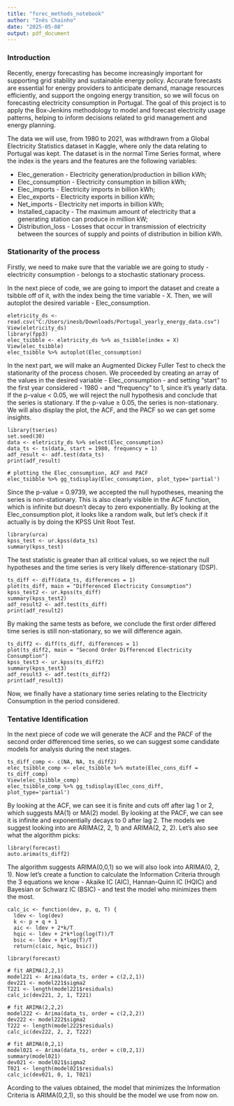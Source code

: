 ---
title: "forec_methods_notebook"
author: "Inês Chainho"
date: "2025-05-08"
output: pdf_document
---

### Introduction

Recently, energy forecasting has become increasingly important for supporting grid stability and sustainable energy policy. Accurate forecasts are essential for energy providers to anticipate demand, manage resources efficiently, and support the ongoing energy transition, so we will focus on forecasting electricity consumption in Portugal. The goal of this project is to apply the Box-Jenkins methodology to model and forecast electricity usage patterns, helping to inform decisions related to grid management and energy planning.

The data we will use, from 1980 to 2021, was withdrawn from a Global Electricity Statistics dataset in Kaggle, where only the data relating to Portugal was kept. The dataset is in the normal Time Series format, where the index is the years and the features are the following variables:

* Elec_generation - Electricity generation/production in billion kWh;
* Elec_consumption - Electricity consumption in billion kWh;
* Elec_imports - Electricity imports in billion kWh;
* Elec_exports - Electricity exports in billion kWh;
* Net_imports - Electricity net imports in billion kWh;
* Installed_capacity - The maximum amount of electricity that a generating station can produce in million kW;
* Distribution_loss - Losses that occur in transmission of electricity between the sources of supply and points of distribution in billion kWh.

### Stationarity of the process

Firstly, we need to make sure that the variable we are going to study - electricity consumption - belongs to a stochastic stationary process.

In the next piece of code, we are going to import the dataset and create a tsibble off of it, with the index being the time variable - X. Then, we will autoplot the desired variable - Elec_consumption.

```
eletricity_ds <- read.csv("C:/Users/inesb/Downloads/Portugal_yearly_energy_data.csv")
View(eletricity_ds)
library(fpp3)
elec_tsibble <- eletricity_ds %>% as_tsibble(index = X)
View(elec_tsibble)
elec_tsibble %>% autoplot(Elec_consumption)
```

In the next part, we will make an Augmented Dickey Fuller Test to check the stationarity of the process chosen. We proceeded by creating an array of the values in the desired variable - Elec_consumption - and setting "start" to the first year considered - 1980 - and "frequency" to 1, since it's yearly data. If the p-value < 0.05, we will reject the null hypothesis and conclude that the series is stationary. If the p-value ≥ 0.05, the series is non-stationary.
We will also display the plot, the ACF, and the PACF so we can get some insights.

```
library(tseries)
set.seed(30)
data <- eletricity_ds %>% select(Elec_consumption)
data_ts <- ts(data, start = 1980, frequency = 1)
adf_result <- adf.test(data_ts)
print(adf_result)

# plotting the Elec_consumption, ACF and PACF
elec_tsibble %>% gg_tsdisplay(Elec_consumption, plot_type='partial')
```

Since the p-value = 0.9739, we accepted the null hypotheses, meaning the series is non-stationary. This is also clearly visible in the ACF function, which is infinite but doesn't decay to zero exponentially.
By looking at the Elec_consumption plot, it looks like a random walk, but let's check if it actually is by doing the KPSS Unit Root Test.

```
library(urca)
kpss_test <- ur.kpss(data_ts)
summary(kpss_test)
```

The test statistic is greater than all critical values, so we reject the null hypotheses and the time series is very likely difference-stationary (DSP).

```
ts_diff <- diff(data_ts, differences = 1)
plot(ts_diff, main = "Differenced Electricity Consumption")
kpss_test2 <- ur.kpss(ts_diff)
summary(kpss_test2)
adf_result2 <- adf.test(ts_diff)
print(adf_result2)
```

By making the same tests as before, we conclude the first order differed time series is still non-stationary, so we will difference again.

```
ts_diff2 <- diff(ts_diff, differences = 1)
plot(ts_diff2, main = "Second Order Differenced Electricity Consumption")
kpss_test3 <- ur.kpss(ts_diff2)
summary(kpss_test3)
adf_result3 <- adf.test(ts_diff2)
print(adf_result3)
```

Now, we finally have a stationary time series relating to the Electricity Consumption in the period considered.

### Tentative Identification

In the next piece of code we will generate the ACF and the PACF of the second order differenced time series, so we can suggest some candidate models for analysis during the next stages.

```
ts_diff_comp <- c(NA, NA, ts_diff2)
elec_tsibble_comp <- elec_tsibble %>% mutate(Elec_cons_diff = ts_diff_comp)
View(elec_tsibble_comp)
elec_tsibble_comp %>% gg_tsdisplay(Elec_cons_diff, plot_type='partial')
```

By looking at the ACF, we can see it is finite and cuts off after lag 1 or 2, which suggests MA(1) or MA(2) model. By looking at the PACF, we can see it is infinite and exponentially decays to 0 after lag 2. The models we suggest looking into are ARIMA(2, 2, 1) and ARIMA(2, 2, 2).
Let's also see what the algorithm picks:

```
library(forecast)
auto.arima(ts_diff2)
```

The algorithm suggests ARIMA(0,0,1) so we will also look into ARIMA(0, 2, 1).
Now let's create a function to calculate the Information Criteria through the 3 equations we know - Akaike IC (AIC), Hannan-Quinn IC (HQIC) and Bayesian or Schwarz IC (BSIC) - and test the model who minimizes them the most.

```
calc_ic <- function(dev, p, q, T) {
  ldev <- log(dev)
  k <- p + q + 1
  aic <- ldev + 2*k/T
  hqic <- ldev + 2*k*log(log(T))/T
  bsic <- ldev + k*log(T)/T
  return(c(aic, hqic, bsic))}
  
library(forecast)

# fit ARIMA(2,2,1)
model221 <- Arima(data_ts, order = c(2,2,1))
dev221 <- model221$sigma2
T221 <- length(model221$residuals)
calc_ic(dev221, 2, 1, T221)

# fit ARIMA(2,2,2)
model222 <- Arima(data_ts, order = c(2,2,2))
dev222 <- model222$sigma2
T222 <- length(model222$residuals)
calc_ic(dev222, 2, 2, T222)

# fit ARIMA(0,2,1)
model021 <- Arima(data_ts, order = c(0,2,1))
summary(model021)
dev021 <- model021$sigma2
T021 <- length(model021$residuals)
calc_ic(dev021, 0, 1, T021)
```

Acording to the values obtained, the model that minimizes the Information Criteria is ARIMA(0,2,1), so this should be the model we use from now on.
